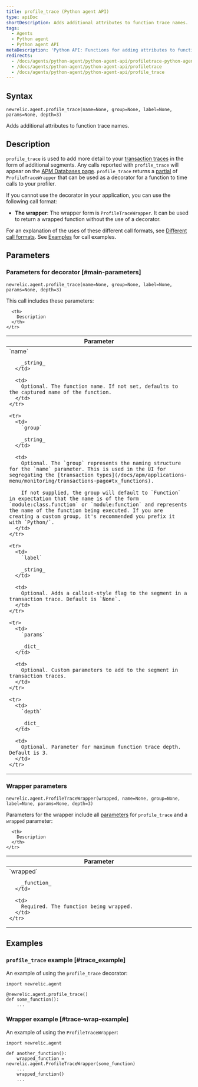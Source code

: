```yaml
---
title: profile_trace (Python agent API)
type: apiDoc
shortDescription: Adds additional attributes to function trace names.
tags:
  - Agents
  - Python agent
  - Python agent API
metaDescription: 'Python API: Functions for adding attributes to function trace names.'
redirects:
  - /docs/agents/python-agent/python-agent-api/profiletrace-python-agent-api
  - /docs/agents/python-agent/python-agent-api/profiletrace
  - /docs/agents/python-agent/python-agent-api/profile_trace
---
```


## Syntax

```
newrelic.agent.profile_trace(name=None, group=None, label=None, params=None, depth=3)
```

Adds additional attributes to function trace names.

## Description

`profile_trace` is used to add more detail to your [transaction traces](/docs/accounts-partnerships/education/getting-started-new-relic/glossary#transaction-trace) in the form of additional segments. Any calls reported with `profile_trace` will appear on the [APM Databases page](/docs/apm/applications-menu/monitoring/databases-slow-queries-page). `profile_trace` returns a [partial](https://docs.python.org/3.6/library/functools.html#functools.partial) of `ProfileTraceWrapper` that can be used as a decorator for a function to time calls to your profiler.

If you cannot use the decorator in your application, you can use the following call format:

* **The wrapper**: The wrapper form is `ProfileTraceWrapper`. It can be used to return a wrapped function without the use of a decorator.

For an explanation of the uses of these different call formats, see [Different call formats](/docs/python-agent-api-different-call-forms). See [Examples](#examples) for call examples.

## Parameters

### Parameters for decorator [#main-parameters]

```
newrelic.agent.profile_trace(name=None, group=None, label=None, params=None, depth=3)
```

This call includes these parameters:

<table>
  <thead>
    <tr>
      <th width="25%">
        Parameter
      </th>

      <th>
        Description
      </th>
    </tr>
  </thead>

  <tbody>
    <tr>
      <td>
        `name`

        _string_
      </td>

      <td>
        Optional. The function name. If not set, defaults to the captured name of the function.
      </td>
    </tr>

    <tr>
      <td>
        `group`

        _string_
      </td>

      <td>
        Optional. The `group` represents the naming structure for the `name` parameter. This is used in the UI for segregating the [transaction types](/docs/apm/applications-menu/monitoring/transactions-page#tx_functions).

        If not supplied, the group will default to `Function` in expectation that the name is of the form `module:class.function` or `module:function` and represents the name of the function being executed. If you are creating a custom group, it's recommended you prefix it with `Python/`.
      </td>
    </tr>

    <tr>
      <td>
        `label`

        _string_
      </td>

      <td>
        Optional. Adds a callout-style flag to the segment in a transaction trace. Default is `None`.
      </td>
    </tr>

    <tr>
      <td>
        `params`

        _dict_
      </td>

      <td>
        Optional. Custom parameters to add to the segment in transaction traces.
      </td>
    </tr>

    <tr>
      <td>
        `depth`

        _dict_
      </td>

      <td>
        Optional. Parameter for maximum function trace depth.  Default is 3.
      </td>
    </tr>
  </tbody>
</table>

### Wrapper parameters

```
newrelic.agent.ProfileTraceWrapper(wrapped, name=None, group=None, label=None, params=None, depth=3)
```

Parameters for the wrapper include all [parameters](#main-parameters) for `profile_trace` and a `wrapped` parameter:

<table>
  <thead>
    <tr>
      <th width="25%">
        Parameter
      </th>

      <th>
        Description
      </th>
    </tr>
  </thead>

  <tbody>
    <tr>
      <td>
        `wrapped`

        _function_
      </td>

      <td>
        Required. The function being wrapped.
      </td>
    </tr>
  </tbody>
</table>


## Examples

### `profile_trace` example [#trace_example]

An example of using the `profile_trace` decorator:

```
import newrelic.agent

@newrelic.agent.profile_trace()
def some_function():
    ...

```

### Wrapper example [#trace-wrap-example]

An example of using the `ProfileTraceWrapper`:

```
import newrelic.agent

def another_function():
    wrapped_function = newrelic.agent.ProfileTraceWrapper(some_function)
    ...
    wrapped_function()
    ...

```
